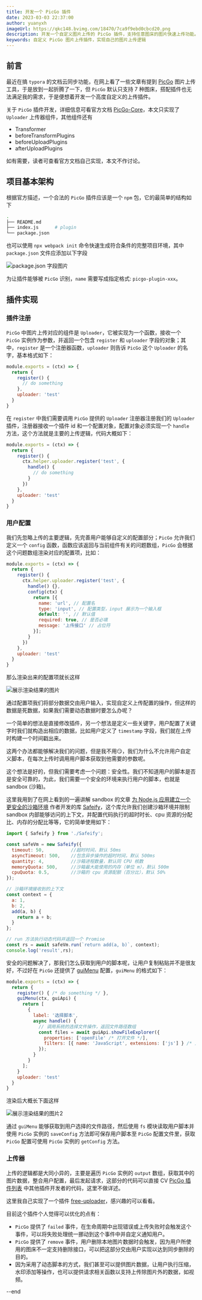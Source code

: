 ```yaml
---
title: 开发一个 PicGo 插件
date: 2023-03-03 22:37:00
author: yuanyxh
imageUrl: https://qkc148.bvimg.com/18470/7ca9f9ebd0cbcd20.png
description: 开发一个自定义图片上传的 PicGo 插件，支持任意图床的图片快速上传功能。
keywords: 自定义 PicGo 图片上传插件，实现自己的图片上传逻辑
---
```


## 前言

最近在搞 `typora` 的文档云同步功能，在网上看了一些文章有提到 [PicGo] 图片上传工具，于是放到一起折腾了一下，但 `PicGo` 默认只支持 7 种图床，搭配插件也无法满足我的需求，于是便想着开发一个高度自定义的上传插件。

关于 `PicGo` 插件开发，详细信息可看官方文档 [PicGo-Core]，本文只实现了 `Uploader` 上传器组件，其他组件还有

- Transformer
- beforeTransformPlugins
- beforeUploadPlugins
- afterUploadPlugins

如有需要，读者可查看官方文档自己实现，本文不作讨论。

## 项目基本架构

根据官方描述，一个合法的 `PicGo` 插件应该是一个 `npm` 包，它的最简单的结构如下

```sh
.
├── README.md
├── index.js      # plugin
└── package.json
```

也可以使用 `npx webpack init` 命令快速生成符合条件的完整项目环境，其中 `package.json` 文件应添加以下字段

<Image url='https://qkc148.bvimg.com/18470/6e244cb48c13e4f1.png' width={704} height={256} alt='package.json 字段图片' />

为让插件能够被 `PicGo` 识别，`name` 需要写成指定格式: `picgo-plugin-xxx`。

## 插件实现

### 插件注册

`PicGo` 中图片上传对应的组件是 `Uploader`，它被实现为一个函数，接收一个 `PicGo` 实例作为参数，并返回一个包含 `register` 和 `uploader` 字段的对象；其中，`register` 是一个注册器函数，`uploader` 则告诉 `PicGo` 这个 `Uploader` 的名字，基本格式如下：

```js
module.exports = (ctx) => {
  return {
    register() {
      // do something
    },
    uploader: 'test'
  }
}
```

在 `register` 中我们需要调用 `PicGo` 提供的 `Uploader` 注册器注册我们的 `Uploader` 插件，注册器接收一个插件 id 和一个配置对象，配置对象必须实现一个 `handle` 方法，这个方法就是主要的上传逻辑，代码大概如下：

```js
module.exports = (ctx) => {
  return {
    register() {
      ctx.helper.uploader.register('test', {
        handle() {
          // do something
        }
      })
    },
    uploader: 'test'
  }
}
```

### 用户配置

我们先忽略上传的主要逻辑，先完善用户能够自定义的配置部分；`PicGo` 允许我们定义一个 `config` 函数，函数应该返回与当前组件有关的问题数组，`PicGo` 会根据这个问题数组渲染对应的配置项，比如：

```js
module.exports = (ctx) => {
  return {
    register() {
      ctx.helper.uploader.register('test', {
        handle() {},
        config(ctx) {
          return [{
            name: 'url', // 配置名
            type: 'input', // 配置类型，input 展示为一个输入框
            default: '', // 默认值
            required: true, // 是否必填
            message: '上传接口' // 占位符
          }];
        }
      })
    },
    uploader: 'test'
  }
}
```

那么渲染出来的配置项就长这样

<Image url='https://qkc148.bvimg.com/18470/35f03a074e74b180.png' width={800} height={450} alt='展示渲染结果的图片' />

通过配置项我们将部分数据交由用户输入，实现自定义上传配置的操作，但这样的数据是死数据，如果我们需要动态数据时要怎么办呢？

一个简单的想法是直接修改插件，另一个想法是定义一些关键字，用户配置了关键字时我们就构造出相应的数据，比如用户定义了 `timestamp` 字段，我们就在上传时构建一个时间戳出来。

这两个办法都能够解决我们的问题，但是我不用:smirk:，我们为什么不允许用户自定义脚本，在每次上传时调用用户脚本获取到他需要的参数呢。

这个想法是好的，但我们需要考虑一个问题：安全性。我们不知道用户的脚本是否是安全可靠的，为此，我们需要一个安全的环境来执行用户的脚本，也就是 sandbox (沙箱)。

这里我用到了在网上看到的一遍讲解 sandbox 的文章 [为 Node.js 应用建立一个更安全的沙箱环境] 作者开发的库 [Safeify]，这个库允许我们创建沙箱环境并限制 sandbox 内部能够访问的上下文，并配置代码执行的超时时长、cpu 资源的分配比、内存的分配比等等，它的简单使用如下：

```js
import { Safeify } from './Safeify';

const safeVm = new Safeify({
  timeout: 50,          //超时时间，默认 50ms
  asyncTimeout: 500,    //包含异步操作的超时时间，默认 500ms
  quantity: 4,          //沙箱进程数量，默认同 CPU 核数
  memoryQuota: 500,     //沙箱最大能使用的内存（单位 m），默认 500m
  cpuQuota: 0.5,        //沙箱的 cpu 资源配额（百分比），默认 50%
});

// 沙箱环境接收到的上下文
const context = {
  a: 1,
  b: 2,
  add(a, b) {
    return a + b;
  }
};

// run 方法执行动态代码并返回一个 Promise
const rs = await safeVm.run(`return add(a, b)`, context);
console.log('result',rs);
```

安全的问题解决了，那我们怎么获取到用户的脚本呢，让用户复制粘贴并不是很友好，不过好在 `PicGo` 还提供了 [guiMenu] 配置，`guiMenu` 的格式如下：

```js
module.exports = (ctx) => {
  return {
    register() { /* do something */ },
    guiMenu(ctx, guiApi) {
      return [
        {
          label: '选择脚本',
          async handle() {
            // 调用系统的选择文件操作，返回文件路径数组
            const files = await guiApi.showFileExplorer({
              properties: ['openFile' /* 打开文件 */],
              filters: [{ name: 'JavaScript', extensions: ['js'] } /* 只允许 .js 文件 */]
            });
          }
        }
      ];
    }
    uploader: 'test'
  }
}
```

渲染后大概长下面这样

<Image url='https://qkc148.bvimg.com/18470/1d2c51843e81e77a.png' width={800} height={450} alt='展示渲染结果的图片2' />

通过 `guiMenu` 能够获取到用户选择的文件路径，然后使用 `fs` 模块读取用户脚本并使用 `PicGo` 实例的 `saveConfig` 方法即可保存用户脚本至 `PicGo` 配置文件里，获取 `PicGo` 配置可使用 `PicGo` 实例的 `getConfig` 方法。

### 上传器

上传的逻辑都是大同小异的，主要是遍历 `PicGo` 实例的 `output` 数组，获取其中的图片数据，整合用户配置，最后发起请求，这部分的代码可以直接 CV [PicGo 插件列表] 中其他插件开发者的代码，这里不做详述。

这里我自己实现了一个插件 [free-uploader]，感兴趣的可以看看。

目前这个插件个人觉得可以优化的点有：

- `PicGo` 提供了 `failed` 事件，在生命周期中出现错误或上传失败时会触发这个事件，可以将失败处理统一挪动到这个事件中并自定义通知用户。
- `PicGo` 提供了 `remove` 事件，用户删除本地图片数据时会触发，因为用户所使用的图床不一定支持删除接口，可以把这部分交由用户实现以达到同步删除的目的。
- 因为采用了动态脚本的方式，我们甚至可以提供图片数据，让用户执行压缩，水印添加等操作，也可以提供请求相关函数以支持上传除图片外的数据，如视频。

--end

[PicGo]: https://picgo.github.io/PicGo-Doc/zh/guide
[PicGo-Core]: https://picgo.github.io/PicGo-Core-Doc/
[为 Node.js 应用建立一个更安全的沙箱环境]: https://cloud.tencent.com/developer/article/1802781
[Safeify]: https://github.com/Houfeng/safeify
[guiMenu]: https://picgo.github.io/PicGo-Core-Doc/zh/dev-guide/gui.html#guimenu
[PicGo 插件列表]: https://github.com/PicGo/Awesome-PicGo
[free-uploader]: https://github.com/yuanyxh/picgo-plugin-free-uploader
